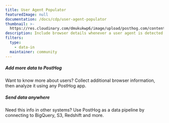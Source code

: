 ```yaml
---
title: User Agent Populator
featuredImage: null
documentation: /docs/cdp/user-agent-populator
thumbnail: >-
  https://res.cloudinary.com/dmukukwp6/image/upload/posthog.com/contents/cdp/thumbnails/user-agent-enhancer.png
description: Include browser details whenever a user agent is detected.
filters:
  type:
    - data-in
  maintainer: community
---
```


<Section
    divider={false}
    title="Enhance event data in PostHog by including browser details whenever the $useragent property is detected."
    size="full"
    cols={2}
>
    <div>
        <h5>Add more data to PostHog</h5>
        <p>Want to know more about users? Collect additional browser information, then analyze it using any PostHog app.</p>
    </div>
    <div>
        <h5>Send data anywhere</h5>
        <p>Need this info in other systems? Use PostHog as a data pipeline by connecting to BigQuery, S3, Redshift and more.</p>
    </div>

</Section>

<TutorialsSlider topic="user-agent" />

<Documentation />
